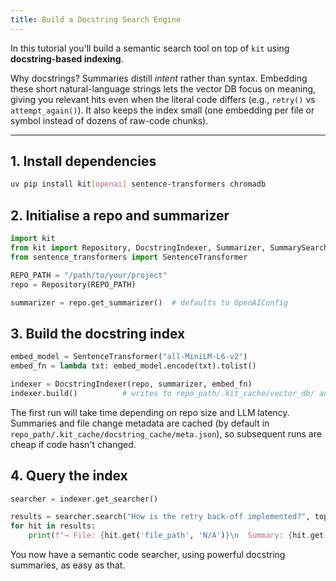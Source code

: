 ```yaml
---
title: Build a Docstring Search Engine
---
```


In this tutorial you'll build a semantic search tool on top of `kit`
using **docstring-based indexing**. 

Why docstrings?  Summaries distill *intent* rather than syntax.  Embedding these
short natural-language strings lets the vector DB focus on meaning, giving you
relevant hits even when the literal code differs (e.g., `retry()` vs
`attempt_again()`).  It also keeps the index small (one embedding per file or
symbol instead of dozens of raw-code chunks).

---

## 1. Install dependencies

```bash
uv pip install kit[openai] sentence-transformers chromadb
```

## 2. Initialise a repo and summarizer

```python
import kit
from kit import Repository, DocstringIndexer, Summarizer, SummarySearcher
from sentence_transformers import SentenceTransformer

REPO_PATH = "/path/to/your/project"
repo = Repository(REPO_PATH)

summarizer = repo.get_summarizer()  # defaults to OpenAIConfig
```

## 3. Build the docstring index

```python
embed_model = SentenceTransformer("all-MiniLM-L6-v2")
embed_fn = lambda txt: embed_model.encode(txt).tolist()

indexer = DocstringIndexer(repo, summarizer, embed_fn)
indexer.build()          # writes to repo_path/.kit_cache/vector_db/ and repo_path/.kit_cache/docstring_cache/ by default
```

The first run will take time depending on repo size and LLM latency.
Summaries and file change metadata are cached (by default in `repo_path/.kit_cache/docstring_cache/meta.json`), 
so subsequent runs are cheap if code hasn't changed.

## 4. Query the index

```python
searcher = indexer.get_searcher()

results = searcher.search("How is the retry back-off implemented?", top_k=3)
for hit in results:
    print(f"→ File: {hit.get('file_path', 'N/A')}\n  Summary: {hit.get('summary', 'N/A')}")
```

You now have a semantic code searcher, using powerful docstring summaries,
as easy as that.

